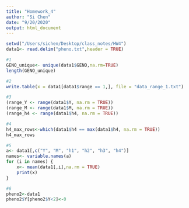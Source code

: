 ```yaml
---
title: "Homework_4"
author: "Si Chen"
date: "9/20/2020"
output: html_document
---
```

```r
setwd("/Users/sichen/Desktop/class_notes/HW4")
data1<- read.delim("pheno.txt",header = TRUE)
```

```r
#1
GENO_unique<- unique(data1$GENO,na.rm=TRUE)
length(GENO_unique)
```
```r
#2
write.table(x = data1[data1$range == 1,], file = "data_range_1.txt")
```

```r
#3
(range_Y <- range(data1$Y, na.rm = TRUE))
(range_M <- range(data1$M, na.rm = TRUE))
(range_h4 <- range(data1$h4, na.rm = TRUE))
```
```r
#4
h4_max_rows<-which(data1$h4 == max(data1$h4, na.rm = TRUE))
h4_max_rows
```

```r
#5
a<- data1[,c("Y", "M", "h1", "h2", "h3", "h4")]
names<- variable.names(a)
for (i in names) {
    x<- mean(data1[,i],na.rm = TRUE)
    print(x)
}
```

```r
#6
pheno2<-data1
pheno2$Y[pheno2$Y<2]<-0
```

